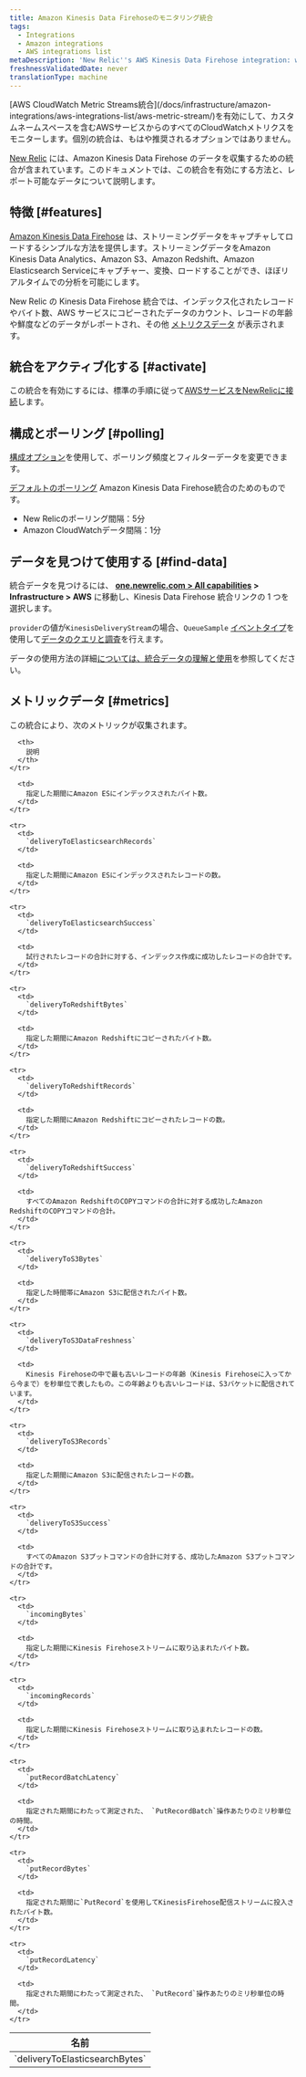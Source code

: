 ```yaml
---
title: Amazon Kinesis Data Firehoseのモニタリング統合
tags:
  - Integrations
  - Amazon integrations
  - AWS integrations list
metaDescription: 'New Relic''s AWS Kinesis Data Firehose integration: what data it reports, and how to enable it.'
freshnessValidatedDate: never
translationType: machine
---
```


<Callout variant="important">
  [AWS CloudWatch Metric Streams統合](/docs/infrastructure/amazon-integrations/aws-integrations-list/aws-metric-stream/)を有効にして、カスタムネームスペースを含むAWSサービスからのすべてのCloudWatchメトリクスをモニターします。個別の統合は、もはや推奨されるオプションではありません。
</Callout>

[New Relic](/docs/infrastructure/integrations-getting-started/getting-started/introduction-infrastructure-integrations) には、Amazon Kinesis Data Firehose のデータを収集するための統合が含まれています。このドキュメントでは、この統合を有効にする方法と、レポート可能なデータについて説明します。

## 特徴 [#features]

[Amazon Kinesis Data Firehose](https://aws.amazon.com/kinesis/firehose/) は、ストリーミングデータをキャプチャしてロードするシンプルな方法を提供します。ストリーミングデータをAmazon Kinesis Data Analytics、Amazon S3、Amazon Redshift、Amazon Elasticsearch Serviceにキャプチャー、変換、ロードすることができ、ほぼリアルタイムでの分析を可能にします。

New Relic の Kinesis Data Firehose 統合では、インデックス化されたレコードやバイト数、AWS サービスにコピーされたデータのカウント、レコードの年齢や鮮度などのデータがレポートされ、その他 [メトリクスデータ](#metrics) が表示されます。

## 統合をアクティブ化する [#activate]

この統合を有効にするには、標準の手順に従って[AWSサービスをNewRelicに接続](/docs/infrastructure/infrastructure-integrations/getting-started/connect-aws-integrations-infrastructure)します。

## 構成とポーリング [#polling]

[構成オプション](/docs/integrations/new-relic-integrations/getting-started/configure-polling-frequency-data-collection-cloud-integrations)を使用して、ポーリング頻度とフィルターデータを変更できます。

[デフォルトのポーリング](/docs/infrastructure/amazon-integrations/aws-integrations-list/aws-polling-intervals-infrastructure-integrations) Amazon Kinesis Data Firehose統合のためのものです。

* New Relicのポーリング間隔：5分
* Amazon CloudWatchデータ間隔：1分

## データを見つけて使用する [#find-data]

統合データを見つけるには、 **[one.newrelic.com > All capabilities](https://one.newrelic.com/all-capabilities) > Infrastructure > AWS** に移動し、Kinesis Data Firehose 統合リンクの 1 つを選択します。

`provider`の値が`KinesisDeliveryStream`の場合、`QueueSample` [イベントタイプ](/docs/using-new-relic/data/understand-data/query-new-relic-data)を使用して[データのクエリと調査](/docs/data-apis/understand-data/new-relic-data-types/#event-data)を行えます。

データの使用方法の詳細[については、統合データの理解と使用](/docs/infrastructure/integrations/find-use-infrastructure-integration-data)を参照してください。

## メトリックデータ [#metrics]

この統合により、次のメトリックが収集されます。

<table>
  <thead>
    <tr>
      <th style={{ width: "315" }}>
        名前
      </th>

      <th>
        説明
      </th>
    </tr>
  </thead>

  <tbody>
    <tr>
      <td>
        `deliveryToElasticsearchBytes`
      </td>

      <td>
        指定した期間にAmazon ESにインデックスされたバイト数。
      </td>
    </tr>

    <tr>
      <td>
        `deliveryToElasticsearchRecords`
      </td>

      <td>
        指定した期間にAmazon ESにインデックスされたレコードの数。
      </td>
    </tr>

    <tr>
      <td>
        `deliveryToElasticsearchSuccess`
      </td>

      <td>
        試行されたレコードの合計に対する、インデックス作成に成功したレコードの合計です。
      </td>
    </tr>

    <tr>
      <td>
        `deliveryToRedshiftBytes`
      </td>

      <td>
        指定した期間にAmazon Redshiftにコピーされたバイト数。
      </td>
    </tr>

    <tr>
      <td>
        `deliveryToRedshiftRecords`
      </td>

      <td>
        指定した期間にAmazon Redshiftにコピーされたレコードの数。
      </td>
    </tr>

    <tr>
      <td>
        `deliveryToRedshiftSuccess`
      </td>

      <td>
        すべてのAmazon RedshiftのCOPYコマンドの合計に対する成功したAmazon RedshiftのCOPYコマンドの合計。
      </td>
    </tr>

    <tr>
      <td>
        `deliveryToS3Bytes`
      </td>

      <td>
        指定した時間帯にAmazon S3に配信されたバイト数。
      </td>
    </tr>

    <tr>
      <td>
        `deliveryToS3DataFreshness`
      </td>

      <td>
        Kinesis Firehoseの中で最も古いレコードの年齢（Kinesis Firehoseに入ってから今まで）を秒単位で表したもの。この年齢よりも古いレコードは、S3バケットに配信されています。
      </td>
    </tr>

    <tr>
      <td>
        `deliveryToS3Records`
      </td>

      <td>
        指定した期間にAmazon S3に配信されたレコードの数。
      </td>
    </tr>

    <tr>
      <td>
        `deliveryToS3Success`
      </td>

      <td>
        すべてのAmazon S3プットコマンドの合計に対する、成功したAmazon S3プットコマンドの合計です。
      </td>
    </tr>

    <tr>
      <td>
        `incomingBytes`
      </td>

      <td>
        指定した期間にKinesis Firehoseストリームに取り込まれたバイト数。
      </td>
    </tr>

    <tr>
      <td>
        `incomingRecords`
      </td>

      <td>
        指定した期間にKinesis Firehoseストリームに取り込まれたレコードの数。
      </td>
    </tr>

    <tr>
      <td>
        `putRecordBatchLatency`
      </td>

      <td>
        指定された期間にわたって測定された、 `PutRecordBatch`操作あたりのミリ秒単位の時間。
      </td>
    </tr>

    <tr>
      <td>
        `putRecordBytes`
      </td>

      <td>
        指定された期間に`PutRecord`を使用してKinesisFirehose配信ストリームに投入されたバイト数。
      </td>
    </tr>

    <tr>
      <td>
        `putRecordLatency`
      </td>

      <td>
        指定された期間にわたって測定された、 `PutRecord`操作あたりのミリ秒単位の時間。
      </td>
    </tr>
  </tbody>
</table>